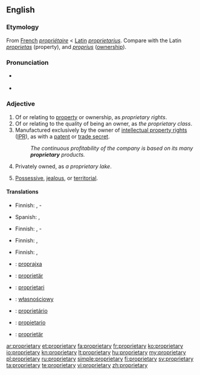 ==English==

===Etymology===
From [[French]] ''[[propriétaire]]'' < [[Latin]] ''[[proprietarius]]''. Compare with the Latin ''[[proprietas]]'' (property), and ''[[proprius]]'' ([[ownership]]).

===Pronunciation===
* {{a|US}} {{IPA|/prəˈprɑɪ.ə.teɪɹ.i/}}
* {{audio|En-us-proprietary.ogg|Audio (US)}}

===Adjective===
{{en-adj}}

# Of or relating to [[property]] or ownership, as ''proprietary rights''.
# Of or relating to the quality of being an owner, as ''the proprietary class''.
# Manufactured exclusively by the owner of [[intellectual property right]]s ([[IPR]]), as with a [[patent]] or [[trade secret]].
#: ''The continuous profitability of the company is based on its many '''proprietary''' products.''
# Privately owned, as ''a proprietary lake''.
# {{context|of a person}} [[possessive|Possessive]], [[jealous]], or [[territorial]].

====Translations====
{{trans-top|relating to property or ownership}}
* Finnish: {{t+|fi|oma}}, {{t-|fi|omistus}}-
{{trans-mid}}
* Spanish: {{t|es|propietario}}, {{t|es|de propiedad}}
{{trans-bottom}}

{{trans-top|of or relating to the quality of being an owner}}
* Finnish: {{t-|fi|omistava}}, {{t+|fi|omistaja}}-
{{trans-mid}}
{{trans-bottom}}

{{trans-top|manufactured exclusively by the IPR owner}}
* Finnish: {{t+|fi|alkuperäinen}}, {{t|fi|alkuperäis-}}
{{trans-mid}}
{{trans-bottom}}

{{trans-top|privately owned}}
* Finnish: {{t+|fi|yksityinen}}, {{t-|fi|yksityis-}}
{{trans-mid}}
{{trans-bottom}}

{{checktrans-top}}
* {{ttbc|eo}}: [[proprajxa]]
* {{ttbc|de}}: [[proprietär]]
* {{ttbc|Interlingua}}: [[proprietari]]
* {{ttbc|Polish}}: [[własnościowy]]
* {{ttbc|pt}}: [[proprietário]]
* {{ttbc|es}}: [[propietario]]
* {{ttbc|sv}}: [[proprietär]]
{{trans-bottom}}

[[ar:proprietary]]
[[et:proprietary]]
[[fa:proprietary]]
[[fr:proprietary]]
[[ko:proprietary]]
[[io:proprietary]]
[[kn:proprietary]]
[[lt:proprietary]]
[[hu:proprietary]]
[[my:proprietary]]
[[pl:proprietary]]
[[ru:proprietary]]
[[simple:proprietary]]
[[fi:proprietary]]
[[sv:proprietary]]
[[ta:proprietary]]
[[te:proprietary]]
[[vi:proprietary]]
[[zh:proprietary]]